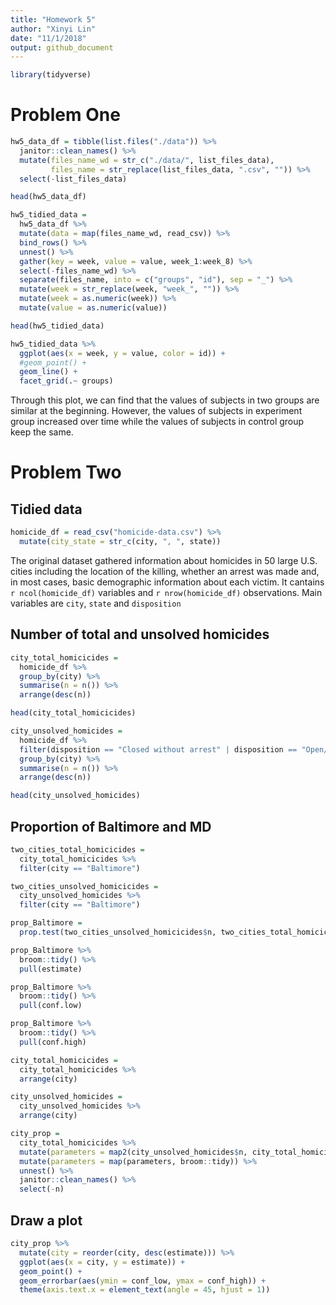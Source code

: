 ```yaml
---
title: "Homework 5"
author: "Xinyi Lin"
date: "11/1/2018"
output: github_document
---
```


```r
library(tidyverse)
```

# Problem One

```r
hw5_data_df = tibble(list.files("./data")) %>% 
  janitor::clean_names() %>% 
  mutate(files_name_wd = str_c("./data/", list_files_data),
         files_name = str_replace(list_files_data, ".csv", "")) %>% 
  select(-list_files_data)

head(hw5_data_df)
```

```r
hw5_tidied_data =
  hw5_data_df %>% 
  mutate(data = map(files_name_wd, read_csv)) %>% 
  bind_rows() %>% 
  unnest() %>% 
  gather(key = week, value = value, week_1:week_8) %>% 
  select(-files_name_wd) %>% 
  separate(files_name, into = c("groups", "id"), sep = "_") %>% 
  mutate(week = str_replace(week, "week_", "")) %>% 
  mutate(week = as.numeric(week)) %>% 
  mutate(value = as.numeric(value)) 

head(hw5_tidied_data)
```

```r
hw5_tidied_data %>% 
  ggplot(aes(x = week, y = value, color = id)) +
  #geom_point() +
  geom_line() +
  facet_grid(.~ groups)
```

Through this plot, we can find that the values of subjects in two groups are similar at the beginning. However, the values of subjects in experiment group increased over time while the values of subjects in control group keep the same.

# Problem Two

## Tidied data

```r
homicide_df = read_csv("homicide-data.csv") %>% 
  mutate(city_state = str_c(city, ", ", state))
```

The original dataset gathered information about homicides in 50 large U.S. cities including the location of the killing, whether an arrest was made and, in most cases, basic demographic information about each victim. It cantains `r ncol(homicide_df)` variables and `r nrow(homicide_df)` observations. Main variables are `city`, `state` and `disposition`

## Number of total and unsolved homicides

```r
city_total_homicicides =
  homicide_df %>% 
  group_by(city) %>% 
  summarise(n = n()) %>% 
  arrange(desc(n))

head(city_total_homicicides)
```

```r
city_unsolved_homicides =
  homicide_df %>% 
  filter(disposition == "Closed without arrest" | disposition == "Open/No arrest") %>% 
  group_by(city) %>% 
  summarise(n = n()) %>% 
  arrange(desc(n))

head(city_unsolved_homicides)
```

## Proportion of Baltimore and MD

```r
two_cities_total_homicicides = 
  city_total_homicicides %>% 
  filter(city == "Baltimore")

two_cities_unsolved_homicicides =
  city_unsolved_homicides %>% 
  filter(city == "Baltimore")

prop_Baltimore = 
  prop.test(two_cities_unsolved_homicicides$n, two_cities_total_homicicides$n)

prop_Baltimore %>% 
  broom::tidy() %>% 
  pull(estimate)

prop_Baltimore %>% 
  broom::tidy() %>% 
  pull(conf.low)

prop_Baltimore %>% 
  broom::tidy() %>% 
  pull(conf.high)
```

```r
city_total_homicicides =
  city_total_homicicides %>% 
  arrange(city) 

city_unsolved_homicides =
  city_unsolved_homicides %>% 
  arrange(city)
```

```r
city_prop = 
  city_total_homicicides %>% 
  mutate(parameters = map2(city_unsolved_homicides$n, city_total_homicicides$n, prop.test)) %>% 
  mutate(parameters = map(parameters, broom::tidy)) %>% 
  unnest() %>% 
  janitor::clean_names() %>% 
  select(-n)
```

## Draw a plot

```r
city_prop %>% 
  mutate(city = reorder(city, desc(estimate))) %>% 
  ggplot(aes(x = city, y = estimate)) +
  geom_point() +
  geom_errorbar(aes(ymin = conf_low, ymax = conf_high)) +
  theme(axis.text.x = element_text(angle = 45, hjust = 1))
```



